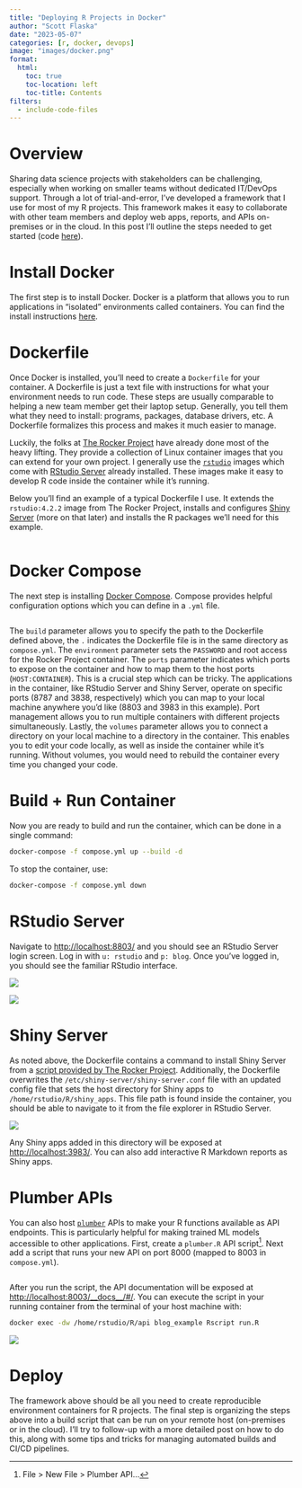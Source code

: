 ```yaml
---
title: "Deploying R Projects in Docker"
author: "Scott Flaska"
date: "2023-05-07"
categories: [r, docker, devops]
image: "images/docker.png"
format: 
  html:
    toc: true
    toc-location: left
    toc-title: Contents
filters: 
  - include-code-files
---
```


# Overview

Sharing data science projects with stakeholders can be challenging, especially when working on smaller teams without dedicated IT/DevOps support. Through a lot of trial-and-error, I've developed a framework that I use for most of my R projects. This framework makes it easy to collaborate with other team members and deploy web apps, reports, and APIs on-premises or in the cloud. In this post I'll outline the steps needed to get started (code [here](https://github.com/scottflaska/blog/tree/production/posts/03_rocker)).

# Install Docker

The first step is to install Docker. Docker is a platform that allows you to run applications in "isolated" environments called containers. You can find the install instructions [here](https://docs.docker.com/get-docker/).

# Dockerfile

Once Docker is installed, you'll need to create a `Dockerfile` for your container. A Dockerfile is just a text file with instructions for what your environment needs to run code. These steps are usually comparable to helping a new team member get their laptop setup. Generally, you tell them what they need to install: programs, packages, database drivers, etc. A Dockerfile formalizes this process and makes it much easier to manage.

Luckily, the folks at [The Rocker Project](https://rocker-project.org/) have already done most of the heavy lifting. They provide a collection of Linux container images that you can extend for your own project. I generally use the [`rstudio`](https://rocker-project.org/images/versioned/rstudio.html) images which come with [RStudio Server](https://posit.co/download/rstudio-server/) already installed. These images make it easy to develop R code inside the container while it's running.

Below you'll find an example of a typical Dockerfile I use. It extends the `rstudio:4.2.2` image from The Rocker Project, installs and configures [Shiny Server](https://posit.co/products/open-source/shinyserver/) (more on that later) and installs the R packages we'll need for this example.

``` .dockerfile
```

# Docker Compose

The next step is installing [Docker Compose](https://docs.docker.com/compose/). Compose provides helpful configuration options which you can define in a `.yml` file.

``` .yml
```

The `build` parameter allows you to specify the path to the Dockerfile defined above, the `.` indicates the Dockerfile file is in the same directory as `compose.yml`. The `environment` parameter sets the `PASSWORD` and root access for the Rocker Project container. The `ports` parameter indicates which ports to expose on the container and how to map them to the host ports (`HOST:CONTAINER`). This is a crucial step which can be tricky. The applications in the container, like RStudio Server and Shiny Server, operate on specific ports (8787 and 3838, respectively) which you can map to your local machine anywhere you'd like (8803 and 3983 in this example). Port management allows you to run multiple containers with different projects simultaneously. Lastly, the `volumes` parameter allows you to connect a directory on your local machine to a directory in the container. This enables you to edit your code locally, as well as inside the container while it's running. Without volumes, you would need to rebuild the container every time you changed your code.

# Build + Run Container

Now you are ready to build and run the container, which can be done in a single command:

``` bash
docker-compose -f compose.yml up --build -d
```

To stop the container, use:

``` bash
docker-compose -f compose.yml down
```

# RStudio Server

Navigate to <http://localhost:8803/> and you should see an RStudio Server login screen. Log in with `u: rstudio` and `p: blog`. Once you've logged in, you should see the familiar RStudio interface.

![](images/rstudio.png)

![](images/rstudio_ui.png)

# Shiny Server

As noted above, the Dockerfile contains a command to install Shiny Server from a [script provided by The Rocker Project](https://github.com/rocker-org/rocker-versioned2#rocker-scripts). Additionally, the Dockerfile overwrites the `/etc/shiny-server/shiny-server.conf` file with an updated config file that sets the host directory for Shiny apps to `/home/rstudio/R/shiny_apps`. This file path is found inside the container, you should be able to navigate to it from the file explorer in RStudio Server.

![](images/shiny_server_path.png)

Any Shiny apps added in this directory will be exposed at <http://localhost:3983/>. You can also add interactive R Markdown reports as Shiny apps.


# Plumber APIs

You can also host [`plumber`](https://www.rplumber.io/) APIs to make your R functions available as API endpoints. This is particularly helpful for making trained ML models accessible to other applications. First, create a `plumber.R` API script[^1]. Next add a script that runs your new API on port 8000 (mapped to 8003 in `compose.yml`).

[^1]: File \> New File \> Plumber API...

``` .R
```

After you run the script, the API documentation will be exposed at <http://localhost:8003/__docs__/#/>. You can execute the script in your running container from the terminal of your host machine with:
``` bash
docker exec -dw /home/rstudio/R/api blog_example Rscript run.R
```

![](images/api.png)



# Deploy
The framework above should be all you need to create reproducible environment containers for R projects. The final step is organizing the steps above into a build script that can be run on your remote host (on-premises or in the cloud). I'll try to follow-up with a more detailed post on how to do this, along with some tips and tricks for managing automated builds and CI/CD pipelines.

